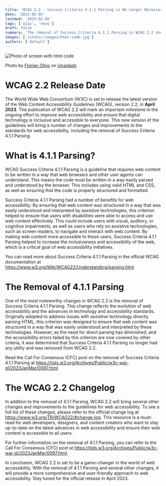 ```yaml
---
title: 'WCAG 2.2 - Success Criteria 4.1.1 Parsing is No Longer Necessary (Obsolete)'
date: '2023-02-05'
lastmod: '2023-02-05'
tags: ['a11y', 'news']
draft: false
summary: 'The removal of Success Criteria 4.1.1 Parsing in WCAG 2.2 showcases the progress and growth of web accessibility. This change highlights the ongoing efforts to make web content accessible to all users, regardless of their abilities.'
images: ['/static/images/html-code.jpg']
authors: ['default']
---
```


![Photo of screen with html code](/static/images/html-code.jpg)

Photo by <a href="https://unsplash.com/@florianolv?utm_source=unsplash&utm_medium=referral&utm_content=creditCopyText">Florian Olivo</a> on <a href="https://unsplash.com/photos/4hbJ-eymZ1o?utm_source=unsplash&utm_medium=referral&utm_content=creditCopyText">Unsplash</a>

# WCAG 2.2 Release Date

The World Wide Web Consortium (W3C) is set to release the latest version of the Web Content Accessibility Guidelines (WCAG), version 2.2, in <strong>April 2023</strong>. The publication of WCAG 2.2 will mark an important milestone in the ongoing effort to improve web accessibility and ensure that digital technology is inclusive and accessible to everyone. This new version of the guidelines will bring a number of changes and improvements to the standards for web accessibility, including the removal of Success Criteria 4.1.1 Parsing.

# What is 4.1.1 Parsing?

WCAG Success Criteria 4.1.1 Parsing is a guideline that requires web content to be written in a way that web browsers and other user agents can understand. This means the code must be written in a way easily parsed and understood by the browser. This includes using valid HTML and CSS, as well as ensuring that the code is properly structured and formatted.

Success Criteria 4.1.1 Parsing had a number of benefits for web accessibility. By ensuring that web content was structured in a way that was easily understood and interpreted by assistive technologies, this criterion helped to ensure that users with disabilities were able to access and use web content effectively. This could include users with visual, auditory, or cognitive impairments, as well as users who rely on assistive technologies, such as screen readers, to navigate and interact with web content. By making web content more accessible to these users, Success Criteria 4.1.1 Parsing helped to increase the inclusiveness and accessibility of the web, which is a critical goal of web accessibility initiatives.

You can read more about Success Criteria 4.1.1 Parsing in the official WCAG documentation at https://www.w3.org/WAI/WCAG22/Understanding/parsing.html

# The Removal of 4.1.1 Parsing

One of the most noteworthy changes in WCAG 2.2 is the removal of Success Criteria 4.1.1 Parsing. This change reflects the evolution of web accessibility and the advances in technology and accessibility standards. Originally adopted to address issues with assistive technology directly parsing HTML, this criterion was designed to ensure that web content was structured in a way that was easily understood and interpreted by these technologies. However, as the need for direct parsing has diminished, and the accessibility errors failed by this criterion are now covered by other criteria, it was determined that Success Criteria 4.1.1 Parsing no longer had any utility and was removed from WCAG 2.2.

Read the Call For Consensus (CFC) post on the removal of Success Criteria 4.1.1 Parsing at https://lists.w3.org/Archives/Public/w3c-wai-gl/2023JanMar/0097.html

# The WCAG 2.2 Changelog

In addition to the removal of 4.1.1 Parsing, WCAG 2.2 will bring several other changes and improvements to the guidelines for web accessibility. To see a full list of these changes, please refer to the official change log at https://www.w3.org/TR/WCAG22/#change-log. This resource is a must-read for web developers, designers, and content creators who want to stay up-to-date on the latest advances in web accessibility and ensure their web content is accessible to all users.

For further information on the removal of 4.1.1 Parsing, you can refer to the Call For Consensus (CFC) post at https://lists.w3.org/Archives/Public/w3c-wai-gl/2023JanMar/0097.html.

In conclusion, WCAG 2.2 is set to be a game-changer in the world of web accessibility. With the removal of 4.1.1 Parsing and several other changes, it will provide a more comprehensive and user-friendly approach to web accessibility. Stay tuned for the official release in April 2023.
